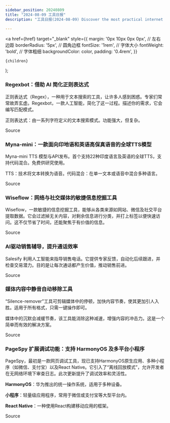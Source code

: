 ```yaml
---
sidebar_position: 20240809
title: "2024-08-09 工具日报"
description: "工具日报(2024-08-09) Discover the most practical internet software, AI tools, and products of 2024 through the Tools Daily!"

---
```



  <a
    href={href}
    target="_blank"
    style={{
      margin: '0px 10px 0px 0px', // 左右边距
      borderRadius: '5px', // 圆角边框
      fontSize: '1rem', // 字体大小
      fontWeight: 'bold', // 字体粗细
      backgroundColor: color,
      padding: '0.4rem',
    }}
  >
    {children}
  </a>
);

### Regexbot：借助 AI 简化正则表达式

正则表达式（Regex），一种用于文本搜索的工具，让许多人感到困惑。专家们常常故弄玄虚。Regexbot，一款人工智能，简化了这一过程。描述你的需求，它会编写匹配模式。

正则表达式：由一系列字符定义的文本搜索模式。功能强大，但复杂。

<Link href="https://www.producthunt.com/posts/regexbot" color="#B0C4DE">Source</Link>

### Myna-mini：一款面向印地语和英语高保真语音的全球TTS模型

Myna-mini TTS 模型与API发布。首个支持22种印度语言及英语的全球TTS，支持代码混合。免费供研究使用。

TTS：技术将文本转换为语音。代码混合：在单一文本或语音中混合多种语言。

<Link href="https://www.producthunt.com/posts/gan-ai-tts-model-api-playground" color="#B0C4DE">Source</Link>

### Wiseflow：网络与社交媒体的敏捷信息挖掘工具

Wiseflow，一款敏捷的信息挖掘工具，能够从各类来源如网站、微信及社交平台提取数据。它会过滤掉无关内容，对剩余信息进行分类，并打上标签以便快速访问。这不仅节省了时间，还能聚焦于有价值的信息。

<Link href="https://github.com/ruanyf/weekly/issues/4957" color="#B0C4DE">Source</Link>

### AI驱动销售辅导，提升通话效率

Salesify 利用人工智能来指导销售电话。它提供专家反馈，自动化后续跟进，并检查交易潜力。目的是让每次通话都产生价值，推动销售前进。

<Link href="https://www.producthunt.com/posts/salesify" color="#B0C4DE">Source</Link>

### 媒体内容中静音自动移除工具

“Silence-remover”工具可剪辑媒体中的停顿，加快内容节奏，使其更加引人入胜。适用于所有格式，只需一键操作即可。

媒体中的沉默会减缓节奏，该工具能消除这种减速，增强内容的冲击力。这是一个简单而有效的解决方案。

<Link href="https://www.producthunt.com/posts/silence-remover" color="#B0C4DE">Source</Link>

### PageSpy 扩展调试功能：支持 HarmonyOS 及多平台小程序

PageSpy，最初是一款网页调试工具，现已支持HarmonyOS原生应用、多种小程序（如微信、支付宝）以及React Native。它引入了“离线回放模式”，允许开发者在无网络环境下审查日志。此次更新提升了调试效率和灵活性。

**HarmonyOS**：华为推出的统一操作系统，适用于多种设备。

**小程序**：轻量级应用程序，常用于微信或支付宝等大型平台内。

**React Native**：一种使用React构建移动应用的框架。

<Link href="https://github.com/ruanyf/weekly/issues/4960" color="#B0C4DE">Source</Link>

